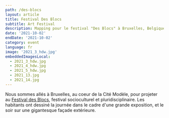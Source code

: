 ```yaml
---
path: /des-blocs
layout: article
title: Festival Des Blocs
subtitle: Art Festival
description: Mapping pour le festival "Des Blocs" à Bruxelles, Belgique
date: '2021-10-02'
endDate: '2021-10-02'
category: event
language: fr
image: '2021_3_hdw.jpg'
embeddedImagesLocal:
  - 2021_3_hdw.jpg
  - 2021_4_hdw.jpg
  - 2021_5_hdw.jpg
  - 2021_13.jpg
  - 2021_14.jpg
---
```




Nous sommes allés à Bruxelles, au coeur de la Cité Modèle, pour projeter au [Festival des Blocs](https://desblocs.be/), festival socioculturel et pluridisciplinaire. Les habitants ont dessiné la journée dans le cadre d'une grande exposition, et le soir sur une gigantesque façade extérieure.


<ImageGrid props={props} />

